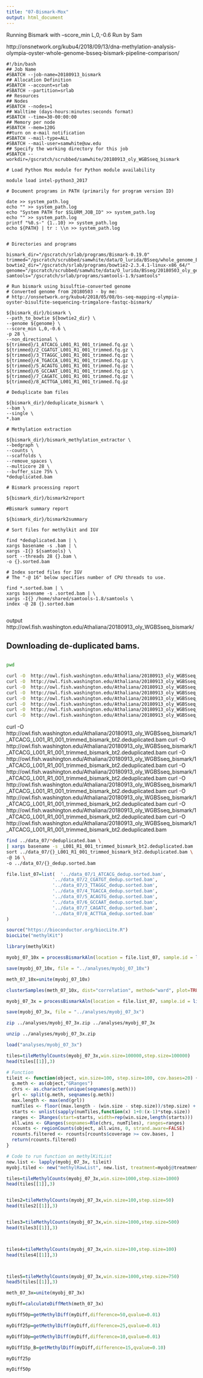 ```yaml
---
title: "07-Bismark-Mox"
output: html_document
---
```


Running Bismark with  –score_min L,0,-0.6 
Run by Sam

http://onsnetwork.org/kubu4/2018/09/13/dna-methylation-analysis-olympia-oyster-whole-genome-bsseq-bismark-pipeline-comparison/


```
#!/bin/bash
## Job Name
#SBATCH --job-name=20180913_bismark
## Allocation Definition
#SBATCH --account=srlab
#SBATCH --partition=srlab
## Resources
## Nodes
#SBATCH --nodes=1
## Walltime (days-hours:minutes:seconds format)
#SBATCH --time=30-00:00:00
## Memory per node
#SBATCH --mem=120G
##turn on e-mail notification
#SBATCH --mail-type=ALL
#SBATCH --mail-user=samwhite@uw.edu
## Specify the working directory for this job
#SBATCH --workdir=/gscratch/scrubbed/samwhite/20180913_oly_WGBSseq_bismark

# Load Python Mox module for Python module availability

module load intel-python3_2017

# Document programs in PATH (primarily for program version ID)

date >> system_path.log
echo "" >> system_path.log
echo "System PATH for $SLURM_JOB_ID" >> system_path.log
echo "" >> system_path.log
printf "%0.s-" {1..10} >> system_path.log
echo ${PATH} | tr : \\n >> system_path.log


# Directories and programs

bismark_dir="/gscratch/srlab/programs/Bismark-0.19.0"
trimmed="/gscratch/scrubbed/samwhite/data/O_lurida/BSseq/whole_genome_BSseq_reads/20180830_trimgalore"
bowtie2_dir="/gscratch/srlab/programs/bowtie2-2.3.4.1-linux-x86_64/"
genome="/gscratch/scrubbed/samwhite/data/O_lurida/BSseq/20180503_oly_genome_pbjelly_sjw_01_bismark/"
samtools="/gscratch/srlab/programs/samtools-1.9/samtools"

# Run bismark using bisulftie-converted genome
# Converted genome from 20180503 - by me:
# http://onsnetwork.org/kubu4/2018/05/08/bs-seq-mapping-olympia-oyster-bisulfite-sequencing-trimgalore-fastqc-bismark/

${bismark_dir}/bismark \
--path_to_bowtie ${bowtie2_dir} \
--genome ${genome} \
--score_min L,0,-0.6 \
-p 28 \
--non_directional \
${trimmed}/1_ATCACG_L001_R1_001_trimmed.fq.gz \
${trimmed}/2_CGATGT_L001_R1_001_trimmed.fq.gz \
${trimmed}/3_TTAGGC_L001_R1_001_trimmed.fq.gz \
${trimmed}/4_TGACCA_L001_R1_001_trimmed.fq.gz \
${trimmed}/5_ACAGTG_L001_R1_001_trimmed.fq.gz \
${trimmed}/6_GCCAAT_L001_R1_001_trimmed.fq.gz \
${trimmed}/7_CAGATC_L001_R1_001_trimmed.fq.gz \
${trimmed}/8_ACTTGA_L001_R1_001_trimmed.fq.gz

# Deduplicate bam files

${bismark_dir}/deduplicate_bismark \
--bam \
--single \
*.bam

# Methylation extraction

${bismark_dir}/bismark_methylation_extractor \
--bedgraph \
--counts \
--scaffolds \
--remove_spaces \
--multicore 28 \
--buffer_size 75% \
*deduplicated.bam

# Bismark processing report

${bismark_dir}/bismark2report

#Bismark summary report

${bismark_dir}/bismark2summary

# Sort files for methylkit and IGV

find *deduplicated.bam | \
xargs basename -s .bam | \
xargs -I{} ${samtools} \
sort --threads 28 {}.bam \
-o {}.sorted.bam

# Index sorted files for IGV
# The "-@ 16" below specifies number of CPU threads to use.

find *.sorted.bam | \
xargs basename -s .sorted.bam | \
xargs -I{} /home/shared/samtools-1.8/samtools \
index -@ 28 {}.sorted.bam


```


output
http://owl.fish.washington.edu/Athaliana/20180913_oly_WGBSseq_bismark/







## Downloading de-duplicated bams.


```bash

```


```bash
pwd
```


```bash
curl -O  http://owl.fish.washington.edu/Athaliana/20180913_oly_WGBSseq_bismark/1_ATCACG_L001_R1_001_trimmed_bismark_bt2.deduplicated.bam
curl -O  http://owl.fish.washington.edu/Athaliana/20180913_oly_WGBSseq_bismark/2_CGATGT_L001_R1_001_trimmed_bismark_bt2.deduplicated.bam
curl -O  http://owl.fish.washington.edu/Athaliana/20180913_oly_WGBSseq_bismark/3_TTAGGC_L001_R1_001_trimmed_bismark_bt2.deduplicated.bam
curl -O  http://owl.fish.washington.edu/Athaliana/20180913_oly_WGBSseq_bismark/4_TGACCA_L001_R1_001_trimmed_bismark_bt2.deduplicated.bam
curl -O  http://owl.fish.washington.edu/Athaliana/20180913_oly_WGBSseq_bismark/5_ACAGTG_L001_R1_001_trimmed_bismark_bt2.deduplicated.bam
curl -O  http://owl.fish.washington.edu/Athaliana/20180913_oly_WGBSseq_bismark/6_GCCAAT_L001_R1_001_trimmed_bismark_bt2.deduplicated.bam
curl -O  http://owl.fish.washington.edu/Athaliana/20180913_oly_WGBSseq_bismark/7_CAGATC_L001_R1_001_trimmed_bismark_bt2.deduplicated.bam
curl -O  http://owl.fish.washington.edu/Athaliana/20180913_oly_WGBSseq_bismark/8_ACTTGA_L001_R1_001_trimmed_bismark_bt2.deduplicated.bam
```




curl -O  http://owl.fish.washington.edu/Athaliana/20180913_oly_WGBSseq_bismark/1_ATCACG_L001_R1_001_trimmed_bismark_bt2.deduplicated.bam
curl -O  http://owl.fish.washington.edu/Athaliana/20180913_oly_WGBSseq_bismark/1_ATCACG_L001_R1_001_trimmed_bismark_bt2.deduplicated.bam
curl -O  http://owl.fish.washington.edu/Athaliana/20180913_oly_WGBSseq_bismark/1_ATCACG_L001_R1_001_trimmed_bismark_bt2.deduplicated.bam
curl -O  http://owl.fish.washington.edu/Athaliana/20180913_oly_WGBSseq_bismark/1_ATCACG_L001_R1_001_trimmed_bismark_bt2.deduplicated.bam
curl -O  http://owl.fish.washington.edu/Athaliana/20180913_oly_WGBSseq_bismark/1_ATCACG_L001_R1_001_trimmed_bismark_bt2.deduplicated.bam
curl -O  http://owl.fish.washington.edu/Athaliana/20180913_oly_WGBSseq_bismark/1_ATCACG_L001_R1_001_trimmed_bismark_bt2.deduplicated.bam
curl -O  http://owl.fish.washington.edu/Athaliana/20180913_oly_WGBSseq_bismark/1_ATCACG_L001_R1_001_trimmed_bismark_bt2.deduplicated.bam
curl -O  http://owl.fish.washington.edu/Athaliana/20180913_oly_WGBSseq_bismark/1_ATCACG_L001_R1_001_trimmed_bismark_bt2.deduplicated.bam




```bash
find ../data_07/*deduplicated.bam \
| xargs basename -s _L001_R1_001_trimmed_bismark_bt2.deduplicated.bam | xargs -I{} /home/shared/samtools-1.8/samtools \
sort ../data_07/{}_L001_R1_001_trimmed_bismark_bt2.deduplicated.bam \
-@ 16 \
-o ../data_07/{}_dedup.sorted.bam
```





```r
file.list_07=list(  '../data_07/1_ATCACG_dedup.sorted.bam',
                 '../data_07/2_CGATGT_dedup.sorted.bam',
                 '../data_07/3_TTAGGC_dedup.sorted.bam',
                 '../data_07/4_TGACCA_dedup.sorted.bam',
                 '../data_07/5_ACAGTG_dedup.sorted.bam',
                 '../data_07/6_GCCAAT_dedup.sorted.bam',
                 '../data_07/7_CAGATC_dedup.sorted.bam',
                 '../data_07/8_ACTTGA_dedup.sorted.bam'
)
```


```r
source("https://bioconductor.org/biocLite.R")
biocLite("methylKit")
```




```r
library(methylKit)
```




```r
myobj_07_10x = processBismarkAln(location = file.list_07, sample.id = list("1","2","3","4","5","6","7","8"), assembly = "v081", read.context="CpG", mincov=10, treatment = c(0,0,0,0,1,1,1,1))
```






```r
save(myobj_07_10x, file = "../analyses/myobj_07_10x")

```


```r
meth_07_10x=unite(myobj_07_10x)
```

```r
clusterSamples(meth_07_10x, dist="correlation", method="ward", plot=TRUE)

```


```r
myobj_07_3x = processBismarkAln(location = file.list_07, sample.id = list("1","2","3","4","5","6","7","8"), assembly = "v081", read.context="CpG", mincov=3, treatment = c(0,0,0,0,1,1,1,1))
```



```r
save(myobj_07_3x, file = "../analyses/myobj_07_3x")

```

```bash
zip ../analyses/myobj_07_3x.zip ../analyses/myobj_07_3x
```


```bash
unzip ../analyses/myobj_07_3x.zip
```


```r
load("analyses/myobj_07_3x")
```




```r
tiles=tileMethylCounts(myobj_07_3x,win.size=100000,step.size=100000)
head(tiles[[1]],3)
```


```r
# Function
tileit <- function(object, win.size=100, step.size=100, cov.bases=20) {
  g.meth <- as(object,"GRanges")
  chrs <- as.character(unique(seqnames(g.meth)))
  grl <- split(g.meth, seqnames(g.meth))
  max.length <- max(end(grl))
  numTiles <- floor((max.length - (win.size - step.size))/step.size) + 1
  starts <- unlist(sapply(numTiles,function(x) 1+0:(x-1)*step.size))
  ranges <- IRanges(start=starts, width=rep(win.size,length(starts)))
  all.wins <- GRanges(seqnames=Rle(chrs, numTiles), ranges=ranges)
  rcounts <- regionCounts(object, all.wins, 0, strand.aware=FALSE)
  rcounts.filtered <- rcounts[rcounts$coverage >= cov.bases, ]
  return(rcounts.filtered)
}

# Code to run function on methylKitList
new.list <- lapply(myobj_07_3x, tileit)
myobj.tiled <- new("methylRawList", new.list, treatment=myobj@treatment)
```






```r

tiles=tileMethylCounts(myobj_07_3x,win.size=1000,step.size=1000)
head(tiles[[1]],3)


tiles2=tileMethylCounts(myobj_07_3x,win.size=100,step.size=50)
head(tiles2[[1]],3)


tiles3=tileMethylCounts(myobj_07_3x,win.size=1000,step.size=500)
head(tiles3[[1]],3)



tiles4=tileMethylCounts(myobj_07_3x,win.size=100,step.size=100)
head(tiles4[[1]],3)



tiles5=tileMethylCounts(myobj_07_3x,win.size=1000,step.size=750)
head5(tiles[[1]],3)
```






```r
meth_07_3x=unite(myobj_07_3x)
```


```r
myDiff=calculateDiffMeth(meth_07_3x)

```


```r
myDiff50p=getMethylDiff(myDiff,difference=50,qvalue=0.01)

```



```r
myDiff25p=getMethylDiff(myDiff,difference=25,qvalue=0.01)

```

```r
myDiff10p=getMethylDiff(myDiff,difference=10,qvalue=0.01)

```


```r
myDiff15p_B=getMethylDiff(myDiff,difference=15,qvalue=0.10)

```


```r
myDiff25p
```




```r
myDiff50p

```


